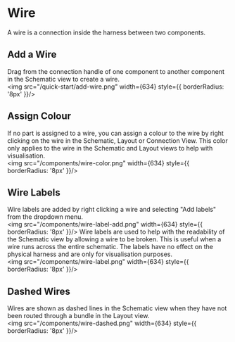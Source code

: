 # Wire
A wire is a connection inside the harness between two components.

## Add a Wire
Drag from the connection handle of one component to another component in the Schematic view to create a wire.
<br />
<img src="/quick-start/add-wire.png" width={634} style={{ borderRadius: '8px' }}/>

## Assign Colour
If no part is assigned to a wire, you can assign a colour to the wire by right clicking on the wire in the Schematic, Layout or Connection View. This color only applies to the wire in the Schematic and Layout views to help with visualisation.
<br />
<img src="/components/wire-color.png" width={634} style={{ borderRadius: '8px' }}/>

## Wire Labels
Wire labels are added by right clicking a wire and selecting "Add labels" from the dropdown menu.
<br />
<img src="/components/wire-label-add.png" width={634} style={{ borderRadius: '8px' }}/>
Wire labels are used to help with the readability of the Schematic view by allowing a wire to be broken. This is useful when a wire runs across the entire schematic. The labels have no effect on the physical harness and are only for visualisation purposes.
<br />
<img src="/components/wire-label.png" width={634} style={{ borderRadius: '8px' }}/>

## Dashed Wires
Wires are shown as dashed lines in the Schematic view when they have not been routed through a bundle in the Layout view.
<br />
<img src="/components/wire-dashed.png" width={634} style={{ borderRadius: '8px' }}/>